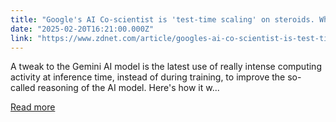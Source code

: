 ```yaml
---
title: "Google's AI Co-scientist is 'test-time scaling' on steroids. What that means for research"
date: "2025-02-20T16:21:00.000Z"
link: "https://www.zdnet.com/article/googles-ai-co-scientist-is-test-time-scaling-on-steroids-what-that-means-for-research/"
---
```


A tweak to the Gemini AI model is the latest use of really intense computing activity at inference time, instead of during training, to improve the so-called reasoning of the AI model. Here's how it w...

[Read more](https://www.zdnet.com/article/googles-ai-co-scientist-is-test-time-scaling-on-steroids-what-that-means-for-research/)

